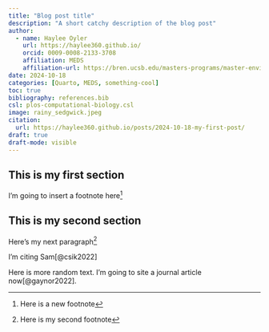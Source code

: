 ```yaml
---
title: "Blog post title"
description: "A short catchy description of the blog post"
author: 
  - name: Haylee Oyler
    url: https://haylee360.github.io/
    orcid: 0009-0008-2133-3708
    affiliation: MEDS
    affiliation-url: https://bren.ucsb.edu/masters-programs/master-environmental-data-science
date: 2024-10-18
categories: [Quarto, MEDS, something-cool]
toc: true 
bibliography: references.bib
csl: plos-computational-biology.csl
image: rainy_sedgwick.jpeg
citation: 
  url: https://haylee360.github.io/posts/2024-10-18-my-first-post/
draft: true
draft-mode: visible 
---
```


## This is my first section

I'm going to insert a footnote here[^1]

[^1]: Here is a new footnote

## This is my second section

Here's my next paragraph[^2]

[^2]: Here is my second footnote

I'm citing Sam[@csik2022]

Here is more random text. I'm going to site a journal article now[@gaynor2022].
